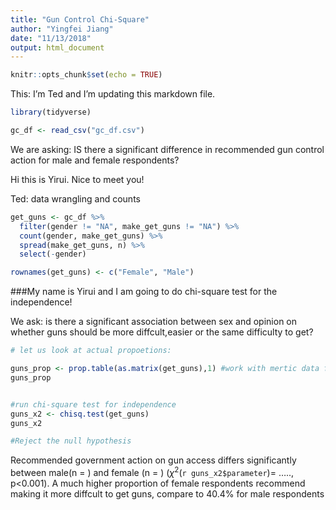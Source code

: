 ```yaml
---
title: "Gun Control Chi-Square"
author: "Yingfei Jiang"
date: "11/13/2018"
output: html_document
---
```


```r
knitr::opts_chunk$set(echo = TRUE)
```

This: I'm Ted and I'm updating this markdown file.

```r

library(tidyverse)

gc_df <- read_csv("gc_df.csv")

```

We are asking: IS there a significant difference in recommended gun control action for male and female respondents?

Hi this is Yirui. Nice to meet you!

Ted: data wrangling and counts

```r

get_guns <- gc_df %>% 
  filter(gender != "NA", make_get_guns != "NA") %>% 
  count(gender, make_get_guns) %>% 
  spread(make_get_guns, n) %>% 
  select(-gender)

rownames(get_guns) <- c("Female", "Male")

```

###My name is Yirui and I am going to do chi-square test for the independence!

We ask: is there a significant association between sex and opinion on whether guns should be more diffcult,easier or the same difficulty to get?

```r
# let us look at actual propoetions:

guns_prop <- prop.table(as.matrix(get_guns),1) #work with mertic data frame
guns_prop


#run chi-square test for independence
guns_x2 <- chisq.test(get_guns)
guns_x2

#Reject the null hypothesis
```

Recommended government action on gun access differs significantly between male(n = ) and female (n = ) ($\chi^2$(`r guns_x2$parameter`)= ....., p<0.001). A much higher proportion of female respondents recommend making it more diffcult to get guns, compare to 40.4% for male respondents


